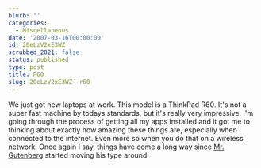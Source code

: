 ```yaml
---
blurb: ''
categories:
  - Miscellaneous
date: '2007-03-16T00:00:00'
id: 20eLzV2xE3WZ
scrubbed_2021: false
status: published
type: post
title: R60
slug: 20eLzV2xE3WZ--r60
---
```


We just got new laptops at work. This model is a ThinkPad R60. It's
not a super fast machine by todays standards, but it's really very
impressive. I'm going through the process of getting all my apps
installed and it got me to thinking about exactly how amazing these
things are, especially when connected to the internet. Even more so
when you do that on a wireless network. Once again I say, things
have come a long way since
[Mr. Gutenberg](http://en.wikipedia.org/wiki/Johannes_Gutenberg)
started moving his type around.
